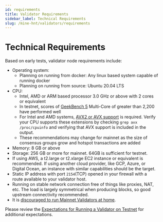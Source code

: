 ```yaml
---
id: requirements
title: Validator Requirements
sidebar_label: Technical Requirements
slug: /mine-hnt/validators/requirements
---
```


# Technical Requirements


Based on early tests, validator node requirements include:

- Operating system: 
  - Planning on running from docker: Any linux based system capable of running docker
  - Planning on running from source: Ubuntu 20.04 LTS
- CPU: 
  - Intel, AMD or ARM based processor 3.0 GHz or above with 2 cores or equivalent
  - In testnet, scores of [GeekBench 5](https://www.geekbench.com/) Multi-Core of greater than 2,200 have performed well
  - For Intel and AMD systems, [AVX2 or AVX support](https://en.wikipedia.org/wiki/Advanced_Vector_Extensions) is required. Verify your CPU supports these extensions by checking `grep avx /proc/cpuinfo` and verifying that AVX support is included in the output.
  - These recommendations may change for mainnet as the size of consensus groups grow and hotspot transactions are added
- Memory: 8 GB or above
- Storage: 256 GB or more for mainnet.  64GB is sufficient for testnet.
- If using AWS, a t2.large or t2.xlarge EC2 instance or equivalent is recommended. If using another cloud provider, like GCP, Azure, or Digital Ocean, an instance with similar capabilities should be the target.
- Static IP address with port `2154`(TCP) opened in your firewall with a route available to your validator host.
- Running on stable network connection free of things like proxies, NAT, etc. The load is largely symmetrical when producing blocks, so good upstream connectivity recommended.
- It is [discouraged to run Mainnet Validators at home](/mine-hnt/validators/validator-faqs-resources#technical).

Please review the [Expectations for Running a Validator on Testnet](/mine-hnt/validators) for additional expectations.
